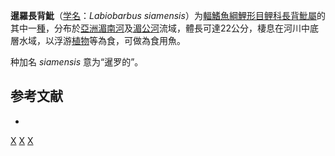 {{Speciesbox
| name = 暹羅長背魮
| status = NE
| status_system = IUCN3.1
| genus = Labiobarbus
| species = siamensis
| authority = [[Sauvage|Sauvage]], 1881
| synonyms = *''Dangila siamensis''<br /><small>Sauvage, 1881</small>
*''Dangila spilopleura''<br /><small>Smith, 1934</small>
*''Labiobarbus spilopleura''<br /><small>Smith, 1934</small>
}}

'''暹羅長背魮'''（[[学名|学名]]：''Labiobarbus siamensis''）为[[輻鰭魚綱|輻鰭魚綱]][[鯉形目|鯉形目]][[鲤科|鲤科]][[長背魮屬|長背魮屬]]的其中一[[種|種]]，分布於[[亞洲|亞洲]][[湄南河|湄南河]]及[[湄公河|湄公河]]流域，體長可達22公分，棲息在河川中底層水域，以浮游[[植物|植物]]等為食，可做為食用魚。

种加名 ''siamensis'' 意为“暹罗的”。

==参考文献==
*{{FishBase_species|genus=Labiobarbus|species=siamensis|year=2012|month=1}}

{{Taxonbar|from=Q512264}}

[[Category:食用魚|X]]
[[Category:長背魮屬|X]]
[[Category:1881年描述的鱼类|X]]


{{鯉形目小作品}}